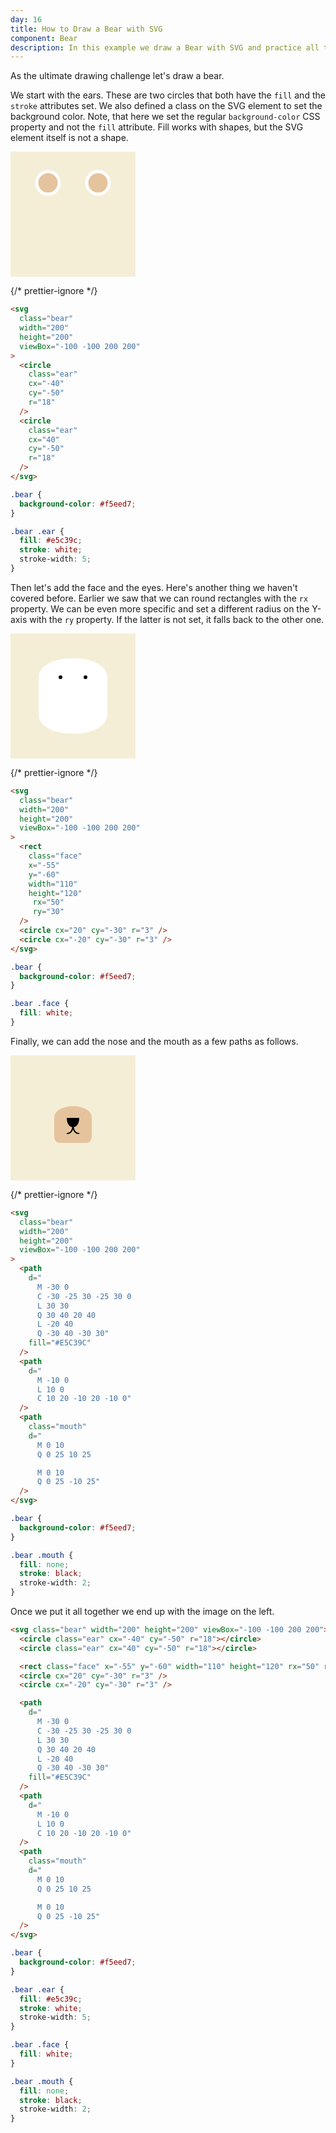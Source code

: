 ```yaml
---
day: 16
title: How to Draw a Bear with SVG
component: Bear
description: In this example we draw a Bear with SVG and practice all that we have learned so far.
---
```



As the ultimate drawing challenge let's draw a bear.

We start with the ears. These are two circles that both have the `fill` and the `stroke` attributes set. We also defined a class on the SVG element to set the background color. Note, that here we set the regular `background-color` CSS property and not the `fill` attribute. Fill works with shapes, but the SVG element itself is not a shape.

<Example>

  <svg style="background-color: #f5eed7" width="200" height="200" viewBox="-100 -100 200 200">
    <circle cx="-40" cy="-50" r="18" fill="#E5C39C" stroke="white" stroke-width="5"/>
    <circle cx="40" cy="-50" r="18" fill="#E5C39C" stroke="white" stroke-width="5" />
  </svg>

{/* prettier-ignore */}
```html
<svg 
  class="bear"
  width="200"
  height="200"
  viewBox="-100 -100 200 200"
>
  <circle 
    class="ear"
    cx="-40" 
    cy="-50" 
    r="18" 
  />
  <circle 
    class="ear"
    cx="40" 
    cy="-50" 
    r="18" 
  />
</svg>
```

```css
.bear {
  background-color: #f5eed7;
}

.bear .ear {
  fill: #e5c39c;
  stroke: white;
  stroke-width: 5;
}
```

</Example>

Then let's add the face and the eyes. Here's another thing we haven't covered before. Earlier we saw that we can round rectangles with the `rx` property. We can be even more specific and set a different radius on the Y-axis with the `ry` property. If the latter is not set, it falls back to the other one.

<Example>

  <svg style="background-color: #f5eed7" width="200" height="200" viewBox="-100 -100 200 200">
    <rect x="-55" y="-60" width="110" height="120" fill="white" rx="50" ry="30" />
    <circle cx="20" cy="-30" r="3" />
    <circle cx="-20" cy="-30" r="3" />
  </svg>

{/* prettier-ignore */}
```html
<svg 
  class="bear"
  width="200"
  height="200"
  viewBox="-100 -100 200 200"
>
  <rect 
    class="face"
    x="-55"
    y="-60"
    width="110"
    height="120" 
     rx="50"
     ry="30"
  />
  <circle cx="20" cy="-30" r="3" />
  <circle cx="-20" cy="-30" r="3" />
</svg>
```

```css
.bear {
  background-color: #f5eed7;
}

.bear .face {
  fill: white;
}
```

</Example>

Finally, we can add the nose and the mouth as a few paths as follows.

<Example>

<svg style="background-color: #f5eed7" width="200" height="200" viewBox="-100 -100 200 200">
  <path
    d="
      M -30 0
      C -30 -25 30 -25 30 0
      L 30 30
      Q 30 40 20 40
      L -20 40
      Q -30 40 -30 30"
    fill="#E5C39C"
  />
  <path
    d="
      M -10 0
      L 10 0
      C 10 20 -10 20 -10 0"
  />
  <path
    d="
      M 0 10
      Q 0 25 10 25
      M 0 10
      Q 0 25 -10 25"
    fill="none"
    stroke="black"
    stroke-width="2"
  />
</svg>

{/* prettier-ignore */}
```html
<svg 
  class="bear"
  width="200"
  height="200"
  viewBox="-100 -100 200 200"
>
  <path
    d="
      M -30 0
      C -30 -25 30 -25 30 0
      L 30 30
      Q 30 40 20 40
      L -20 40
      Q -30 40 -30 30"
    fill="#E5C39C"
  />
  <path
    d="
      M -10 0
      L 10 0
      C 10 20 -10 20 -10 0"
  />
  <path
    class="mouth"
    d="
      M 0 10
      Q 0 25 10 25

      M 0 10
      Q 0 25 -10 25"
  />
</svg>
```

```css
.bear {
  background-color: #f5eed7;
}

.bear .mouth {
  fill: none;
  stroke: black;
  stroke-width: 2;
}
```

</Example>

Once we put it all together we end up with the image on the left.

<div class="code-flex">

```html
<svg class="bear" width="200" height="200" viewBox="-100 -100 200 200">
  <circle class="ear" cx="-40" cy="-50" r="18"></circle>
  <circle class="ear" cx="40" cy="-50" r="18"></circle>

  <rect class="face" x="-55" y="-60" width="110" height="120" rx="50" ry="30" />
  <circle cx="20" cy="-30" r="3" />
  <circle cx="-20" cy="-30" r="3" />

  <path
    d="
      M -30 0
      C -30 -25 30 -25 30 0
      L 30 30
      Q 30 40 20 40
      L -20 40
      Q -30 40 -30 30"
    fill="#E5C39C"
  />
  <path
    d="
      M -10 0
      L 10 0
      C 10 20 -10 20 -10 0"
  />
  <path
    class="mouth"
    d="
      M 0 10
      Q 0 25 10 25

      M 0 10
      Q 0 25 -10 25"
  />
</svg>
```

```css
.bear {
  background-color: #f5eed7;
}

.bear .ear {
  fill: #e5c39c;
  stroke: white;
  stroke-width: 5;
}

.bear .face {
  fill: white;
}

.bear .mouth {
  fill: none;
  stroke: black;
  stroke-width: 2;
}
```

</div>
